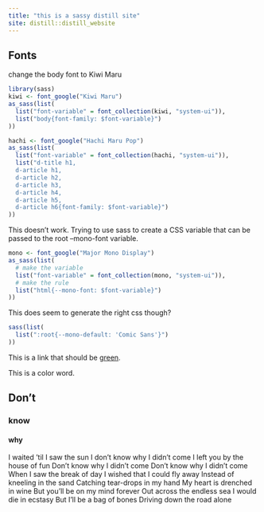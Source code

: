```yaml
---
title: "this is a sassy distill site"
site: distill::distill_website
---
```



## Fonts


change the body font to Kiwi Maru


```r
library(sass)
kiwi <- font_google("Kiwi Maru")
as_sass(list(
  list("font-variable" = font_collection(kiwi, "system-ui")),
  list("body{font-family: $font-variable}")
))
```

```r
hachi <- font_google("Hachi Maru Pop")
as_sass(list(
  list("font-variable" = font_collection(hachi, "system-ui")),
  list("d-title h1,
  d-article h1,
  d-article h2,
  d-article h3,
  d-article h4,
  d-article h5,
  d-article h6{font-family: $font-variable}")
))
```


This doesn't work. Trying to use sass to create a CSS variable that can be passed to the root --mono-font variable.

```r
mono <- font_google("Major Mono Display")
as_sass(list(
  # make the variable
  list("font-variable" = font_collection(mono, "system-ui")),
  # make the rule
  list("html{--mono-font: $font-variable}")
))
```

This does seem to generate the right css though?

```r
sass(list(
  list(":root{--mono-default: 'Comic Sans'}")
))
```


::: {.my-color}
This is a link that should be [green](https://pkgs.rstudio.com/rmarkdown/).
:::

This is a <span class="my-color">color</span> word.

## Don't 

### know 

#### why

I waited 'til I saw the sun
I don't know why I didn't come
I left you by the house of fun
Don't know why I didn't come
Don't know why I didn't come
When I saw the break of day
I wished that I could fly away
Instead of kneeling in the sand
Catching tear-drops in my hand
My heart is drenched in wine
But you'll be on my mind forever
Out across the endless sea
I would die in ecstasy
But I'll be a bag of bones
Driving down the road alone
